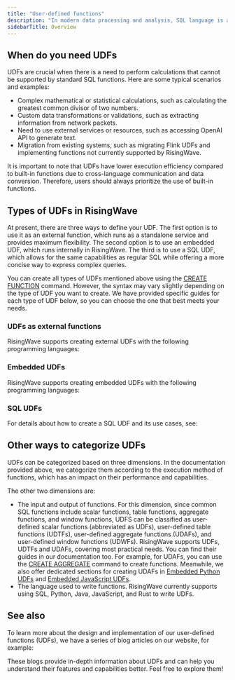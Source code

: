 ```yaml
---
title: "User-defined functions"
description: "In modern data processing and analysis, SQL language is a powerful tool for handling structured data. However, as the complexity of data analysis increases, standard SQL statements and built-in functions may not be sufficient to meet all data processing needs. This is where user-defined functions (UDFs) come into play, allowing you to define custom functions to achieve more complex calculations and operations."
sidebarTitle: Overview
---
```


## When do you need UDFs

UDFs are crucial when there is a need to perform calculations that cannot be supported by standard SQL functions. Here are some typical scenarios and examples:

* Complex mathematical or statistical calculations, such as calculating the greatest common divisor of two numbers.
* Custom data transformations or validations, such as extracting information from network packets.
* Need to use external services or resources, such as accessing OpenAI API to generate text.
* Migration from existing systems, such as migrating Flink UDFs and implementing functions not currently supported by RisingWave.

It is important to note that UDFs have lower execution efficiency compared to built-in functions due to cross-language communication and data conversion. Therefore, users should always prioritize the use of built-in functions.

## Types of UDFs in RisingWave

At present, there are three ways to define your UDF. The first option is to use it as an external function, which runs as a standalone service and provides maximum flexibility. The second option is to use an embedded UDF, which runs internally in RisingWave. The third is to use a SQL UDF, which allows for the same capabilities as regular SQL while offering a more concise way to express complex queries.

You can create all types of UDFs mentioned above using the [CREATE FUNCTION](/docs/current/sql-create-function/) command. However, the syntax may vary slightly depending on the type of UDF you want to create. We have provided specific guides for each type of UDF below, so you can choose the one that best meets your needs.

### UDFs as external functions

RisingWave supports creating external UDFs with the following programming languages:

<CardGroup>
  <Card title="Python" icon="python" href="/docs/current/udf-python/" horizontal />
  <Card title="Java" icon="java" href="/docs/current/udf-java/" horizontal />
</CardGroup>

### Embedded UDFs

RisingWave supports creating embedded UDFs with the following programming languages:

<CardGroup>
  <Card title="Python" icon="python" href="/docs/current/udf-python-embedded/" horizontal/>
  <Card title="JavaScript" icon="js" href="/docs/current/udf-javascript/" horizontal/>
  <Card title="Rust" icon="rust" href="/docs/current/udf-rust/" horizontal/>
</CardGroup>

### SQL UDFs

For details about how to create a SQL UDF and its use cases, see:

<CardGroup>
  <Card title="SQL UDFs" icon="database" href="sql-udfs" horizontal/>
</CardGroup>

## Other ways to categorize UDFs

UDFs can be categorized based on three dimensions. In the documentation provided above, we categorize them according to the execution method of functions, which has an impact on their performance and capabilities.

The other two dimensions are:

* The input and output of functions.
For this dimension, since common SQL functions include scalar functions, table functions, aggregate functions, and window functions, UDFS can be classified as user-defined scalar functions (abbreviated as UDFs), user-defined table functions (UDTFs), user-defined aggregate functions (UDAFs), and user-defined window functions (UDWFs).
RisingWave supports UDFs, UDTFs and UDAFs, covering most practical needs. You can find their guides in our documentation too.
For example, for UDAFs, you can use the [CREATE AGGREGATE](/docs/current/sql-create-aggregate/) command to create functions. Meanwhile, we also offer dedicated sections for creating UDAFs in [Embedded Python UDFs](/docs/current/udf-python-embedded/#define-your-aggregate-functions) and [Embedded JavaScript UDFs](/docs/current/udf-javascript/#define-your-aggregate-functions).
* The language used to write functions.
RisingWave currently supports using SQL, Python, Java, JavaScript, and Rust to write UDFs.

## See also

To learn more about the design and implementation of our user-defined functions (UDFs), we have a series of blog articles on our website, for example:

<CardGroup>
  <Card
    title="Overview"
    icon="book-open"
    href="https://risingwave.com/blog/risingwave-user-defined-functions-overview/"
    horizontal
  />
  <Card
    title="Rust x WebAssembly"
    icon="rust"
    href="https://risingwave.com/blog/user-defined-functions-rust-x-webassembly/"
    horizontal
  />
  <Card
    title="Python External Functions"
    icon="python"
    href="https://risingwave.com/blog/risingwave-user-defined-functions-3-python-external-functions/"
    horizontal
  />
</CardGroup>

These blogs provide in-depth information about UDFs and can help you understand their features and capabilities better. Feel free to explore them!
